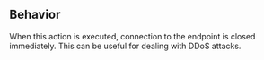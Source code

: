 ## Behavior

When this action is executed, connection to the endpoint is closed immediately.
This can be useful for dealing with DDoS attacks.
